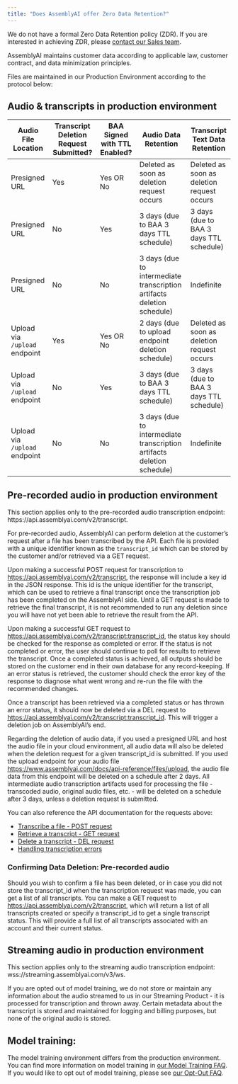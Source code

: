 ```yaml
---
title: "Does AssemblyAI offer Zero Data Retention?"
---
```


We do not have a formal Zero Data Retention policy (ZDR). If you are interested in achieving ZDR, please [contact our Sales team](https://www.assemblyai.com/contact/sales).

AssemblyAI maintains customer data according to applicable law, customer contract, and data minimization principles. 

Files are maintained in our Production Environment according to the protocol below:

## Audio & transcripts in production environment

| Audio File Location           | Transcript Deletion Request Submitted? | BAA Signed with TTL Enabled? | Audio Data Retention                                                   | Transcript Text Data Retention             |
| ----------------------------- | -------------------------------------- | ---------------------------- | ---------------------------------------------------------------------- | ------------------------------------------ |
| Presigned URL                 | Yes                                    | Yes OR No                    | Deleted as soon as deletion request occurs                             | Deleted as soon as deletion request occurs |
| Presigned URL                 | No                                     | Yes                          | 3 days (due to BAA 3 days TTL schedule)                                | 3 days (due to BAA 3 days TTL schedule)    |
| Presigned URL                 | No                                     | No                           | 3 days (due to intermediate transcription artifacts deletion schedule) | Indefinite                                 |
| Upload via `/upload` endpoint | Yes                                    | Yes OR No                    | 2 days (due to upload endpoint deletion schedule)                      | Deleted as soon as deletion request occurs |
| Upload via `/upload` endpoint | No                                     | Yes                          | 3 days (due to BAA 3 days TTL schedule)                                | 3 days (due to BAA 3 days TTL schedule)    |
| Upload via `/upload` endpoint | No                                     | No                           | 3 days (due to intermediate transcription artifacts deletion schedule) | Indefinite                                 |

## Pre-recorded audio in production environment

<Note>
  This section applies only to the pre-recorded audio transcription endpoint: https://api.assemblyai.com/v2/transcript.
</Note>

For pre-recorded audio, AssemblyAI can perform deletion at the customer’s request after a file has been transcribed by the API. Each file is provided with a unique identifier known as the `transcript_id` which can be stored by the customer and/or retrieved via a GET request.

Upon making a successful POST request for transcription to https://api.assemblyai.com/v2/transcript, the response will include a key id in the JSON response. This id is the unique identifier for the transcript, which can be used to retrieve a final transcript once the transcription job has been completed on the AssemblyAI side. Until a GET request is made to retrieve the final transcript, it is not recommended to run any deletion since you will have not yet been able to retrieve the result from the API.

Upon making a successful GET request to https://api.assemblyai.com/v2/transcript:transcript_id, the status key should be checked for the response as completed or error. If the status is not completed or error, the user should continue to poll for results to retrieve the transcript. Once a completed status is achieved, all outputs should be stored on the customer end in their own database for any record-keeping. If an error status is retrieved, the customer should check the error key of the response to diagnose what went wrong and re-run the file with the recommended changes.

Once a transcript has been retrieved via a completed status or has thrown an error status, it should now be deleted via a DEL request to https://api.assemblyai.com/v2/transcript:transcript_id. This will trigger a deletion job on AssemblyAI’s end. 

Regarding the deletion of audio data, if you used a presigned URL and host the audio file in your cloud environment, all audio data will also be deleted when the deletion request for a given transcript_id is submitted. If you used the upload endpoint for your audio file https://www.assemblyai.com/docs/api-reference/files/upload, the audio file data from this endpoint will be deleted on a schedule after 2 days. All intermediate audio transcription artifacts used for processing the file - transcoded audio, original audio files, etc. - will be deleted on a schedule after 3 days, unless a deletion request is submitted.

You can also reference the API documentation for the requests above:

- [Transcribe a file - POST request](https://www.assemblyai.com/docs/api-reference/transcripts/submit)
- [Retrieve a transcript - GET request](https://www.assemblyai.com/docs/api-reference/transcripts/get)
- [Delete a transcript - DEL request](https://www.assemblyai.com/docs/api-reference/transcripts/delete)
- [Handling transcription errors](https://www.assemblyai.com/docs/speech-to-text/pre-recorded-audio/transcript-status#handling-errors)

### Confirming Data Deletion: Pre-recorded audio

Should you wish to confirm a file has been deleted, or in case you did not store the transcript_id when the transcription request was made, you can get a list of all transcripts. You can make a GET request to https://api.assemblyai.com/v2/transcript, which will return a list of all transcripts created or specify a transcript_id to get a single transcript status. This will provide a full list of all transcripts associated with an account and their current status.

## Streaming audio in production environment

<Note>
  This section applies only to the streaming audio transcription endpoint: wss://streaming.assemblyai.com/v3/ws.
</Note>

If you are opted out of model training, we do not store or maintain any information about the audio streamed to us in our Streaming Product - it is processed for transcription and thrown away. Certain metadata about the transcript is stored and maintained for logging and billing purposes, but none of the original audio is stored.

## Model training:

The model training environment differs from the production environment. You can find more information on model training in [our Model Training FAQ](/docs/faq/are-files-submitted-to-the-api-used-for-model-training). If you would like to opt out of model training, please see [our Opt-Out FAQ](/docs/faq/how-to-opt-out-of-data-sharing-for-our-model-improvement-program).
